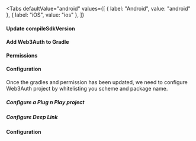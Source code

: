 



<FlutterInstallation />

<Tabs
  defaultValue="android"
  values={[
    { label: "Android", value: "android" },
    { label: "iOS", value: "ios" },
  ]}
>

<TabItem value="android">

#### Update compileSdkVersion

<AndroidCompileSDKVersion />

#### Add Web3Auth to Gradle

<UpdateGradle />

#### Permissions

<AndroidPermission />

#### Configuration

Once the gradles and permission has been updated, we need to configure Web3Auth project by
whitelisting you scheme and package name.

##### Configure a Plug n Play project

<AndroidWhitelist />

##### Configure Deep Link

<AndroidDeepLinking />

</TabItem>

<TabItem value="ios">

#### Configuration

<IOSWhitelist />

</TabItem>
</Tabs>
